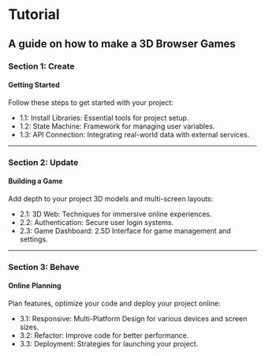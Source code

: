 
<Meta title="Knowledge/Files/Tutorial" />

# Tutorial
## A guide on how to make a 3D Browser Games



### Section 1: Create
#### Getting Started

Follow these steps to get started with your project:
- 1.1: Install Libraries: Essential tools for project setup.
- 1.2: State Machine: Framework for managing user variables.
- 1.3: API Connection: Integrating real-world data with external services.

---

### Section 2: Update
#### Building a Game

Add depth to your project 3D models and multi-screen layouts:
- 2.1: 3D Web: Techniques for immersive online experiences.
- 2.2: Authentication: Secure user login systems.
- 2.3: Game Dashboard: 2.5D Interface for game management and settings.

---

### Section 3: Behave
#### Online Planning

Plan features, optimize your code and deploy your project online:
- 3.1: Responsive: Multi-Platform Design for various devices and screen sizes.
- 3.2: Refactor: Improve code for better performance.
- 3.3: Deployment: Strategies for launching your project.

